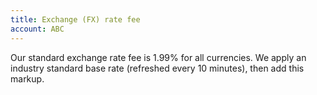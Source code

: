 ```yaml
---
title: Exchange (FX) rate fee
account: ABC
---
```


Our standard exchange rate fee is 1.99% for all currencies. We apply an industry standard base rate (refreshed every 10 minutes), then add this markup.




